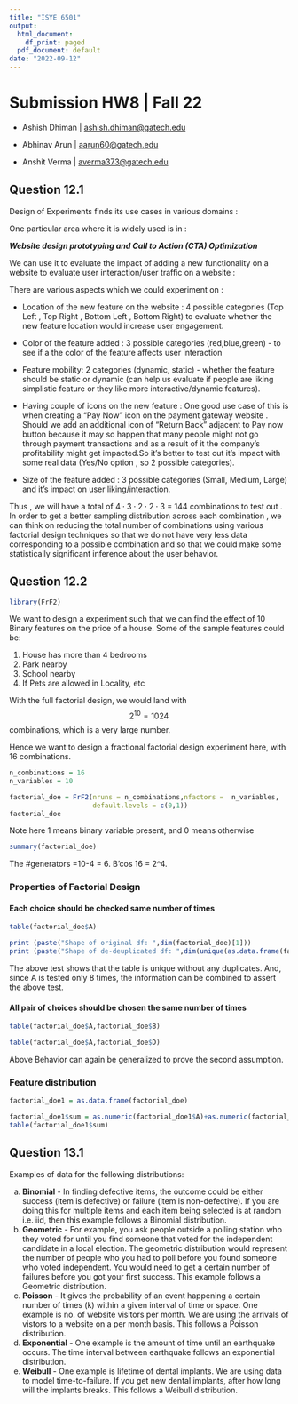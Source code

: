 ```yaml
---
title: "ISYE 6501"
output:
  html_document:
    df_print: paged
  pdf_document: default
date: "2022-09-12"
---
```


# Submission HW8 \| Fall 22

-   Ashish Dhiman \| [ashish.dhiman\@gatech.edu](mailto:ashish.dhiman@gatech.edu){.email}

-   Abhinav Arun \| [aarun60\@gatech.edu](mailto:aarun60gatech.edu){.email}

-   Anshit Verma \| [averma373\@gatech.edu](mailto:averma373@gatech.edu){.email}

## Question 12.1

Design of Experiments finds its use cases in various domains :

One particular area where it is widely used is in : 

***Website design prototyping and Call to Action (CTA) Optimization***


We can use it to evaluate the impact of adding a new functionality on a website to evaluate user interaction/user traffic on a website : 

There are various aspects which we could experiment on : 

* Location of the new feature on the website : 4 possible categories (Top Left , Top Right , Bottom Left , Bottom Right) to evaluate whether the new feature location would increase user engagement.

* Color of the feature added : 3 possible categories (red,blue,green) - to see if a the color of the feature affects user interaction

* Feature mobility: 2 categories (dynamic, static) - whether the feature should be static or dynamic (can help us evaluate if people are liking simplistic feature or they like more interactive/dynamic features).

* Having couple of icons on the new feature : One good use case of this is when creating a "Pay Now" icon on the payment gateway website . Should we add an additional icon of "Return Back" adjacent to Pay now button because it may so happen that many people might not go through payment transactions and as a result of it the company's profitability might get impacted.So it's better to test out it's impact with some real data (Yes/No option , so 2 possible categories).

* Size of the feature added : 3 possible categories (Small, Medium, Large) and it's impact on user liking/interaction.

Thus , we will have a total of $4\cdot 3\cdot 2\cdot 2 \cdot 3$ = 144 combinations to test out . In order to get a better sampling distribution across each combination , we can think on reducing the total number of combinations using various factorial design techniques so that we do not have very less data corresponding to a possible combination and so that we could make some statistically significant inference about the user behavior.


## Question 12.2

```r
library(FrF2)
```

We want to design a experiment such that we can find the effect of 10 Binary features on the price of a house. Some of the sample features could be:

1.  House has more than 4 bedrooms
2.  Park nearby
3.  School nearby
4.  If Pets are allowed in Locality, etc

With the full factorial design, we would land with $$2^{10} = 1024$$ combinations, which is a very large number.

Hence we want to design a fractional factorial design experiment here, with 16 combinations.

```r
n_combinations = 16
n_variables = 10
```

```r
factorial_doe = FrF2(nruns = n_combinations,nfactors =  n_variables,
                     default.levels = c(0,1))
factorial_doe
```

Note here 1 means binary variable present, and 0 means otherwise

```r
summary(factorial_doe)
```

The #generators =10-4 = 6. B'cos 16 = 2\^4.

### Properties of Factorial Design

#### Each choice should be checked same number of times

```r
table(factorial_doe$A)
```

```r
print (paste("Shape of original df: ",dim(factorial_doe)[1]))
print (paste("Shape of de-deuplicated df: ",dim(unique(as.data.frame(factorial_doe)))[1]))
```

The above test shows that the table is unique without any duplicates. And, since A is tested only 8 times, the information can be combined to assert the above test.

#### All pair of choices should be chosen the same number of times

```r
table(factorial_doe$A,factorial_doe$B)
```

```r
table(factorial_doe$A,factorial_doe$D)
```

Above Behavior can again be generalized to prove the second assumption.

### Feature distribution

```r
factorial_doe1 = as.data.frame(factorial_doe)
```

```r
factorial_doe1$sum = as.numeric(factorial_doe1$A)+as.numeric(factorial_doe1$B)+as.numeric(factorial_doe1$C)+as.numeric(factorial_doe1$D)+as.numeric(factorial_doe1$E)+as.numeric(factorial_doe1$F)+as.numeric(factorial_doe1$G)+as.numeric(factorial_doe1$H)+as.numeric(factorial_doe1$J)+as.numeric(factorial_doe1$K)-10
table(factorial_doe1$sum)
```


## Question 13.1

Examples of data for the following distributions:

a. **Binomial** - In finding defective items, the outcome could be either success (item is defective) or failure (item is non-defective). If you are doing this for multiple items and each item being selected is at random i.e. iid, then this example follows a Binomial distribution.
b. **Geometric** - For example, you ask people outside a polling station who they voted for until you find someone that voted for the independent candidate in a local election. The geometric distribution would represent the number of people who you had to poll before you found someone who voted independent. You would need to get a certain number of failures before you got your first success. This example follows a Geometric distribution.
c. **Poisson** - It gives the probability of an event happening a certain number of times (k) within a given interval of time or space. One example is no. of website visitors per month. We are using the arrivals of vistors to a website on a per month basis. This follows a Poisson distribution.
d. **Exponential** - One example is the amount of time until an earthquake occurs. The time interval between earthquake follows an exponential distribution.
e. **Weibull** - One example is lifetime of dental implants. We are using data to model time-to-failure. If you get new dental implants, after how long will the implants breaks. This follows a Weibull distribution.
